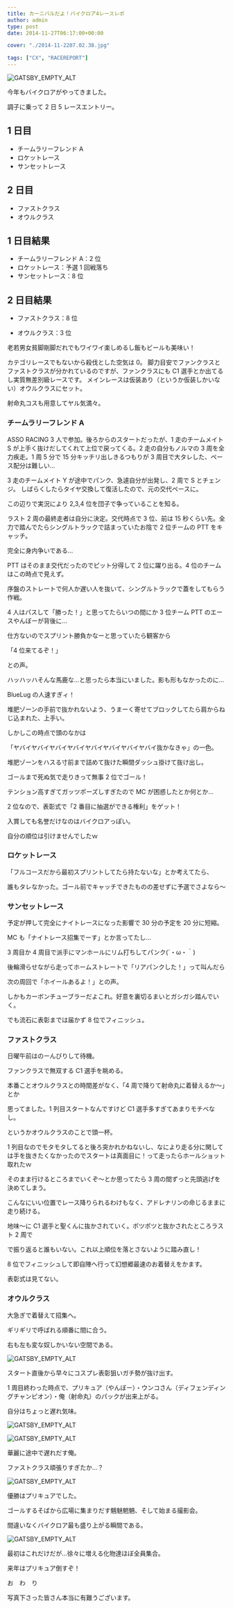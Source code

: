 ---
title: カーニバルだよ！バイクロア4レースレポ
author: admin
type: post
date: 2014-11-27T06:17:00+00:00

cover: "./2014-11-2207.02.38.jpg"

tags: ["CX", "RACEREPORT"]
---

![GATSBY_EMPTY_ALT](./2014-11-2207.02.38)

今年もバイクロアがやってきました。

調子に乗って 2 日 5 レースエントリー。

## 1 日目

- チームラリーフレンド A
- ロケットレース
- サンセットレース

## 2 日目

- ファストクラス
- オウルクラス

## 1 日目結果

- チームラリーフレンド A：2 位
- ロケットレース：予選 1 回戦落ち
- サンセットレース：8 位

## 2 日目結果

- ファストクラス：8 位

- オウルクラス：3 位

老若男女貧脚剛脚だれでもワイワイ楽しめるし飯もビールも美味い！

カテゴリレースでもないから殺伐とした空気は 0。
脚力目安でファンクラスとファストクラスが分かれているのですが、ファンクラスにも
C1 選手とか出てるし実質無差別級レースです。
メインレースは仮装あり（というか仮装しかいない）オウルクラスにセット。

射命丸コスも用意してヤル気満々。

### チームラリーフレンド A

ASSO RACING 3 人で参加。後ろからのスタートだったが、1 走のチームメイト S が上手く抜けだしてくれて上位で戻ってくる。2 走の自分もノルマの 3 周を全力疾走。1 周 5 分で 15 分キッチリ出しきるつもりが 3 周目で大タレした、ペース配分は難しい…

3 走のチームメイト Y が途中でパンク、急遽自分が出発し、2 周で S とチェンジ。
しばらくしたらタイヤ交換して復活したので、元の交代ペースに。

この辺りで実況により 2,3,4 位を団子で争っていることを知る。

ラスト 2 周の最終走者は自分に決定。交代時点で 3 位、前は 15 秒くらい先。全力で踏んでたらシングルトラックで詰まっていたお陰で 2 位チームの PTT をキャッチ。

完全に身内争いである…

PTT はそのまま交代だったのでピット分得して 2 位に躍り出る。4 位のチームはこの時点で見えず。

序盤のストレートで何人か遅い人を抜いて、シングルトラックで蓋をしてもらう作戦。

4 人はパスして「勝った！」と思ってたらいつの間にか 3 位チーム PTT のエースやんぼーが背後に…

仕方ないのでスプリント勝負かなーと思っていたら観客から

「4 位来てるぞ！」

との声。

ハッハッハそんな馬鹿な…と思ったら本当にいました。影も形もなかったのに…

BlueLug の人速すぎィ！

堆肥ゾーンの手前で抜かれないよう、うまーく寄せてブロックしてたら肩からねじ込まれた、上手い。

しかしこの時点で頭のなかは

「ヤバイヤバイヤバイヤバイヤバイヤバイヤバイヤバイ抜かなきゃ」の一色。

堆肥ゾーンをハスる寸前まで詰めて抜けた瞬間ダッシュ掛けて抜け出し。

ゴールまで死ぬ気で走りきって無事 2 位でゴール！

テンション高すぎてガッツポーズしすぎたので MC が困惑したとか何とか…

2 位なので、表彰式で「2 番目に抽選ができる権利」をゲット！

入賞しても名誉だけなのはバイクロアっぽい。

自分の順位は引けませんでしたｗ

### ロケットレース

「フルコースだから最初スプリントしてたら持たないな」とか考えてたら、

誰もタレなかった。ゴール前でキャッチできたものの差せずに予選でさよなら～

### サンセットレース

予定が押して完全にナイトレースになった影響で 30 分の予定を 20 分に短縮。

MC も「ナイトレース招集でーす」とか言ってたし…

3 周目か 4 周目で派手にマンホールにリム打ちしてパンク(´・ω・｀)

後輪滑らせながら走ってホームストレートで「リアパンクした！」って叫んだら

次の周回で「ホイールあるよ！」との声。

しかもカーボンチューブラーだよこれ。好意を裏切るまいとガシガシ踏んでいく。

でも流石に表彰までは届かず 8 位でフィニッシュ。

### ファストクラス

日曜午前はのーんびりして待機。

ファンクラスで無双する C1 選手を眺める。

本番ことオウルクラスとの時間差がなく、「4 周で降りて射命丸に着替えるか～」とか

思ってました。1 列目スタートなんですけど C1 選手多すぎてあまりモチベなし。

というかオウルクラスのことで頭一杯。

1 列目なのでモタモタしてると後ろ突かれかねないし、なにより走る分に関しては手を抜きたくなかったのでスタートは真面目に！って走ったらホールショット取れたｗ

そのまま行けるところまでいくぞ～とか思ってたら 3 周の間ずっと先頭逃げを決めてしまう。

こんなにいい位置でレース降りられるわけもなく、アドレナリンの命じるままに走り続ける。

地味～に C1 選手と聖くんに抜かされていく。ポツポツと抜かされたところラスト 2 周で

で振り返ると誰もいない。これ以上順位を落とさないように踏み直し！

8 位でフィニッシュして即自陣へ行って幻想郷最速のお着替えをかます。

表彰式は見てない。

### オウルクラス

大急ぎで着替えて招集へ。

ギリギリで呼ばれる順番に間に合う。

右も左も変な奴しかいない空間である。

![GATSBY_EMPTY_ALT](./20141123-IMG_7310)

スタート直後から早々にコスプレ表彰狙いガチ勢が抜け出す。

1 周目終わった時点で、プリキュア（やんぼー）・ウンコさん（ディフェンディングチャンピオン）・俺（射命丸）のパックが出来上がる。

自分はちょっと遅れ気味。

![GATSBY_EMPTY_ALT](./B3IIGfmCIAARIbN.jpg)

![GATSBY_EMPTY_ALT](./DSC02036.jpg)

華麗に途中で遅れだす俺。

ファストクラス頑張りすぎたか…？

![GATSBY_EMPTY_ALT](./DSC02294.jpg)

優勝はプリキュアでした。

ゴールするそばから広場に集まりだす魑魅魍魎、そして始まる撮影会。

間違いなくバイクロア最も盛り上がる瞬間である。

![GATSBY_EMPTY_ALT](./PB231952.jpg)

最初はこれだけだが…徐々に増える化物達ほぼ全員集合。

来年はプリキュア倒すぞ！

お　わ　り

写真下さった皆さん本当に有難うございます。

<LinkBox isAmazonLink url="https://www.amazon.co.jp/dp/B012WCEAMW/" />
